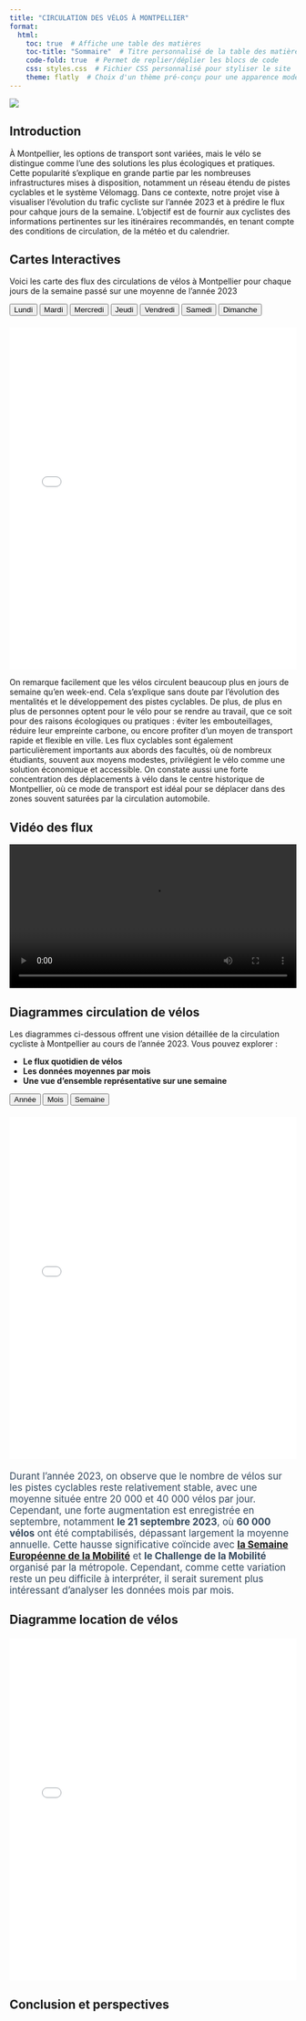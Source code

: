 ```yaml
---
title: "CIRCULATION DES VÉLOS À MONTPELLIER"
format:
  html:
    toc: true  # Affiche une table des matières
    toc-title: "Sommaire"  # Titre personnalisé de la table des matières
    code-fold: true  # Permet de replier/déplier les blocs de code
    css: styles.css  # Fichier CSS personnalisé pour styliser le site
    theme: flatly  # Choix d'un thème pré-conçu pour une apparence moderne
---
```


![ ](https://static.actu.fr/uploads/2020/09/montpellier-velo-piste-cyclable-960x640.jpg)

## Introduction

À Montpellier, les options de transport sont variées, mais le vélo se distingue comme l'une des solutions les plus écologiques et pratiques. Cette popularité s'explique en grande partie par les nombreuses infrastructures mises à disposition, notamment un réseau étendu de pistes cyclables et le système Vélomagg.
Dans ce contexte, notre projet vise à visualiser l'évolution du trafic cycliste sur l'année 2023 et à prédire le flux pour cahque jours de la semaine. L'objectif est de fournir aux cyclistes des informations pertinentes sur les itinéraires recommandés, en tenant compte des conditions de circulation, de la météo et du calendrier.

## Cartes Interactives

Voici les carte des flux des circulations de vélos à Montpellier pour chaque jours de la semaine passé sur une moyenne de l’année 2023
<div>
  <button onclick="changeMap('Lundi')">Lundi</button>
  <button onclick="changeMap('Mardi')">Mardi</button>
  <button onclick="changeMap('Mercredi')">Mercredi</button>
  <button onclick="changeMap('Jeudi')">Jeudi</button>
  <button onclick="changeMap('Vendredi')">Vendredi</button>
  <button onclick="changeMap('Samedi')">Samedi</button>
  <button onclick="changeMap('Dimanche')">Dimanche</button>
</div>

<div id="map-container" style="margin-top: 20px;">
  <iframe id="map-frame" src="carte/map_montpellier_Lundi.html" width="100%" height="600" style="border: none;"></iframe>
</div>

<script>
  function changeMap(day) {
    document.getElementById("map-frame").src = `carte/map_montpellier_${day}.html`;
  }
</script>

On remarque facilement que les vélos circulent beaucoup plus en jours de semaine qu’en week-end. Cela s’explique sans doute par l’évolution des mentalités et le développement des pistes cyclables. De plus, de plus en plus de personnes optent pour le vélo pour se rendre au travail, que ce soit pour des raisons écologiques ou pratiques : éviter les embouteillages, réduire leur empreinte carbone, ou encore profiter d’un moyen de transport rapide et flexible en ville.
Les flux cyclables sont également particulièrement importants aux abords des facultés, où de nombreux étudiants, souvent aux moyens modestes, privilégient le vélo comme une solution économique et accessible. 
On constate aussi une forte concentration des déplacements à vélo dans le centre historique de Montpellier, où ce mode de transport est idéal pour se déplacer dans des zones souvent saturées par la circulation automobile.


## Vidéo des flux

<video controls width="100%" height="auto">
  <source src="Video/bike_animation_12_Mai.mp4">
</video>






## Diagrammes circulation de vélos

Les diagrammes ci-dessous offrent une vision détaillée de la circulation cycliste à Montpellier au cours de l'année 2023. Vous pouvez explorer :

- **Le flux quotidien de vélos**
- **Les données moyennes par mois**
- **Une vue d'ensemble représentative sur une semaine**

<div>
  <button onclick="changeDiagramme('Annee')">Année</button>
  <button onclick="changeDiagramme('Mois')">Mois</button>
  <button onclick="changeDiagramme('Semaine')">Semaine</button>
</div>

<div id="diagram-container" style="margin-top: 20px;">
  <iframe id="diagram-frame" src="Diagramme/Diagramme_Annee_2023.html" width="100%" height="600" style="border: none;"></iframe>
</div>

<div id="diagram-text" style="margin-top: 20px; font-size: 1.2em; color: #34495e;">
  Durant l’année 2023, on observe que le nombre de vélos sur les pistes cyclables reste relativement stable, avec une moyenne située entre 20 000 et 40 000 vélos par jour. Cependant, une forte augmentation est enregistrée en septembre, notamment **le 21 septembre 2023**, où **60 000 vélos** ont été comptabilisés, dépassant largement la moyenne annuelle. Cette hausse significative coïncide avec [__la Semaine Européenne de la Mobilité__](https://www.montpellier3m.fr/semaine-europeeenne-de-la-mobilite?utm.com)
  et **le Challenge de la Mobilité** organisé par la métropole.
  Cependant, comme cette variation reste un peu difficile à interpréter,  il serait surement plus intéressant d'analyser les données mois par mois.
</div>

<script>
  function changeDiagramme(view) {
    // Met à jour l'iframe en fonction du bouton cliqué
    document.getElementById("diagram-frame").src = `Diagramme/Diagramme_${view}_2023.html`;

    // Définir les textes détaillés pour chaque vue
    const texts = {
      Annee: `
        <p>
          Durant l’année 2023, on observe que le nombre de vélos sur les pistes cyclables reste relativement stable, 
          avec une moyenne située entre <strong>20 000</strong> et <strong>40 000 vélos</strong> par jour. 
          Cependant, une forte augmentation est enregistrée en septembre, notamment le 
          <strong>21 septembre 2023</strong>, où <strong>60 000 vélos</strong> ont été comptabilisés, 
          dépassant largement la moyenne annuelle. Cette hausse significative coïncide avec 
          <a href="https://www.montpellier3m.fr/semaine-europeeenne-de-la-mobilite?utm.com" target="_blank">
          la Semaine Européenne de la Mobilité</a> et <strong>le Challenge de la Mobilité</strong> organisé par la métropole.
        </p>
        <p>
          Cependant, comme cette variation reste un peu difficile à interpréter, il serait surement plus intéressant 
          d'analyser les données mois par mois.
        </p>
      `,
      Mois: `
        <p>
          Pour le diagramme par mois, il est plus facilement interprétable, avec une <strong>moyenne</strong> située entre <strong>600 000 et 900 000 vélos</strong> par mois. Cependant, une forte augmentation est enregistrée en <strong>septembre</strong>, avec près de <strong>1 million de vélos</strong>comptabilisés, ce qui en fait le mois le plus actif de l’année. Cette hausse significative coïncide avec l’analyse précédente (la Semaine Européenne de la Mobilité) mais aussi avec <strong>les rentrées scolaire et la reprise des activités professionnelles</strong>, où de nombreux trajets se font à vélo.
          </p>
          <p>
          À l’inverse, les mois de <strong>février et décembre </strong> affichent les niveaux les plus faibles, avec environ 600 000 vélos. Cela peut s’expliquer par des conditions météorologiques moins favorables en hiver, comme le froid, la pluie et des journées plus courtes.
          On remarque également une baisse surprenante en <strong>juillet et août</strong>, qui pourrait être liée aux vacances estivales et à la chaleur, rendant l’usage du vélo moins fréquent.
          </p>
          <p>
          Ces variations mettent en lumière une certaine saisonnalité dans l’utilisation des vélos. Pour mieux comprendre, il serait intéressant d’explorer les données de circulation moyenne hebdomadaire afin d’examiner plus précisément les liens entre les périodes de travail et les jours de repos.
        </p>
      `,
      Semaine: `
        <p>
          Sur une semaine type, les flux de vélos varient considérablement. <strong>Les jours ouvrés</strong> enregistrent les flux les plus élevés, avec une moyenne située autour de <strong>600</strong> vélos par jour, principalement pour des trajets domicile-travail ou domicile-école.
          </p>
          <p>
          En revanche, une <strong>diminution est observée durant le week-end</strong> qui enregistre des flux presque <strong>deux fois inférieur</strong> à celui des jours de semaine.
          </p>
          <p>
          Cette baisse peut s’expliquer par une réduction de l’utilisation des vélos pour des trajets utilitaires, remplacés par des activités de loisir ou des déplacements occasionnels.
          </p>
          <p>
          On peut donc aisément constater que le vélo est aujourd’hui principalement utilisé comme un moyen de locomotion à Montpellier, et non plus seulement comme un simple loisir.
        </p>
      `
    };

    // Met à jour le texte dynamique
    document.getElementById("diagram-text").innerHTML = texts[view];
  }
</script>



## Diagramme location de vélos
<div id="diagram-container" style="margin-top: 20px;">
  <iframe id="diagram-frame" src="Diagramme/Diagramme_locations.html" width="100%" height="600" style="border: none;"></iframe>
</div>



## Conclusion et perspectives
